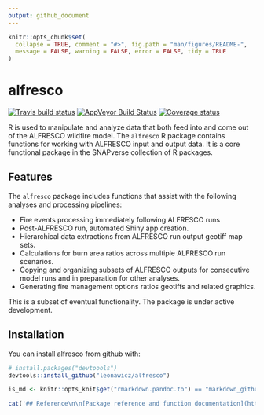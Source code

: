 ```yaml
---
output: github_document
---
```


<!-- README.md is generated from README.Rmd. Please edit that file -->

```r
knitr::opts_chunk$set(
  collapse = TRUE, comment = "#>", fig.path = "man/figures/README-",
  message = FALSE, warning = FALSE, error = FALSE, tidy = TRUE
)
```

# alfresco

[![Travis build status](https://travis-ci.org/leonawicz/alfresco.svg?branch=master)](https://travis-ci.org/leonawicz/alfresco)
[![AppVeyor Build Status](https://ci.appveyor.com/api/projects/status/github/leonawicz/alfresco?branch=master&svg=true)](https://ci.appveyor.com/project/leonawicz/alfresco)
[![Coverage status](https://codecov.io/gh/leonawicz/alfresco/branch/master/graph/badge.svg)](https://codecov.io/github/leonawicz/alfresco?branch=master)

R is used to manipulate and analyze data that both feed into and come out of the ALFRESCO wildfire model. 
The `alfresco` R package contains functions for working with ALFRESCO input and output data. 
It is a core functional package in the SNAPverse collection of R packages.

## Features

The `alfresco` package includes functions that assist with the following analyses and processing pipelines:

* Fire events processing immediately following ALFRESCO runs
* Post-ALFRESCO run, automated Shiny app creation.
* Hierarchical data extractions from ALFRESCO run output geotiff map sets.
* Calculations for burn area ratios across multiple ALFRESCO run scenarios.
* Copying and organizing subsets of ALFRESCO outputs for consecutive model runs and in preparation for other analyses.
* Generating fire management options ratios geotiffs and related graphics.

This is a subset of eventual functionality. The package is under active development.

## Installation

You can install alfresco from github with:

```r
# install.packages("devtoools")
devtools::install_github("leonawicz/alfresco")
```

```r
is_md <- knitr::opts_knit$get("rmarkdown.pandoc.to") == "markdown_github-ascii_identifiers"
```

```r
cat('## Reference\n\n[Package reference and function documentation](https://leonawicz.github.io/alfresco/)')
```
